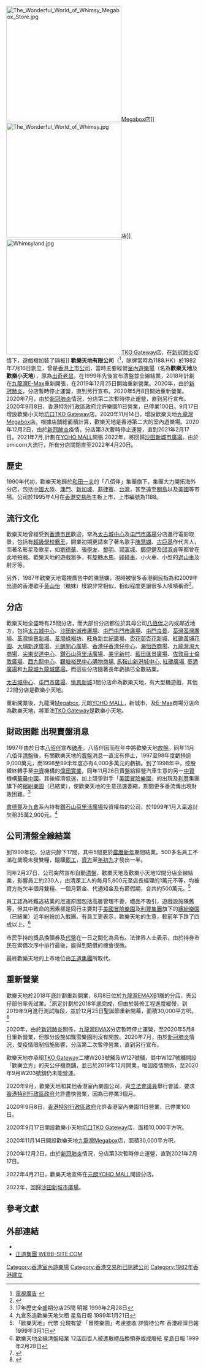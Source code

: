 [[File:The_Wonderful_World_of_Whimsy_Megabox_Store.jpg|300px]][[Megabox|Megabox]]店]]
[[File:The_Wonderful_World_of_Whimsy.jpg|300px]]店]]
[[File:Whimsyland.jpg|300px]][[TKO_Gateway|TKO Gateway]]店，在[[新冠肺炎|新冠肺炎]]疫情下，遊戲機加裝了隔板]]
'''歡樂天地有限公司'''（{{lang-en|'''The Wonderful World of Whimsy'''}}<ref>[https://www.youtube.com/watch?v=qgJy-CxBS2Y 電視廣告] {{Wayback|url=https://www.youtube.com/watch?v=qgJy-CxBS2Y |date=20170406081427 }}{{zh-yue}}</ref>，除牌當時為1188.HK）於1982年7月16日創立，曾是[[香港上市公司|香港上市公司]]，當時主要經營[[室內遊樂場|室內遊樂場]]（名為'''歡樂天地'''及'''歡樂小天地'''），原為[[出奇老鼠|出奇老鼠]]。在1999年先後宣布清盤並全線結業，2018年計劃在[[九龍灣|九龍灣]][[E-Max|E-Max]]重新開張，在2019年12月25日開始重新營業。2020年，由於[[新冠肺炎|新冠肺炎]]，分店暫時停止運營，直到另行宣布。2020年5月8日開始重新營業。2020年7月，由於[[新冠肺炎|新冠肺炎]]情況，分店第二次暫時停止運營，直到另行宣布。2020年9月8日，香港特別行政區政府允許樂園11日營業，已停業100日。9月17日增設歡樂小天地[[坑口_(香港)|坑口]][[TKO_Gateway|TKO Gateway]]店。2020年11月14日，增設歡樂天地[[九龍灣|九龍灣]][[Megabox|Megabox]]店。根據店舖總面積計算，歡樂天地是香港第二大的室內遊樂場。2020年12月2日，由於[[新冠肺炎|新冠肺炎]]疫情，分店第3次暫時停止運營，直到2021年2月17日。2021年7月,計劃在[[YOHO_MALL|YOHO MALL]]開張.2022年，將回歸[[沙田|沙田]][[新城市廣場|新城市廣場]]。由於omicorn大流行，所有分店關閉直至2022年4月20日。

== 歷史 ==
1990年代初，歡樂天地歸於[[和田一夫|和田一夫]]的「八佰伴」集團旗下，集團大力開拓海外分店，包括[[中國大陸|中國大陸]]、[[澳門|澳門]]、[[新加坡|新加坡]]、[[菲律賓|菲律賓]]、[[台灣|台灣]]，甚至遠至[[關島|關島]]以及[[美國|美國]]等市場。公司於1995年4月在[[香港交易所|香港交易所]]主板上市，上市編號為1188。

==流行文化==
歡樂天地曾經受到[[香港市民|香港市民]]歡迎，常為[[太古城中心|太古城中心]]及[[屯門市廣場|屯門市廣場]]分店進行電影取景，包括有[[超級學校霸王|超級學校霸王]]，開業初期更請來了著名歌手[[陳慧嫻|陳慧嫻]]、[[古巨基|古巨基]]作代言人，而著名影星及歌星，如[[劉德華|劉德華]]、[[張學友|張學友]]、[[黎明|黎明]]、[[郭富城|郭富城]]、[[鄭伊健|鄭伊健]]及[[邱淑貞|邱淑貞]]等都曾在此地拍戲。歡樂天地的遊戲眾多，有[[旋轉木馬|旋轉木馬]]、[[碰碰車|碰碰車]]、小火車、小型的[[過山車|過山車]]及射牙等。

另外，1987年歡樂天地電視廣告中的陳慧嫻，現時被很多香港網民指為和2009年出道的香港歌手[[黃山怡|黄山怡]]（糖妹）樣貌非常相似，相似程度更讓很多人嘖嘖稱奇<ref>{{Cite web |url=https://www.youtube.com/watch?v=vEyKOdtm70U |title=被指為非常相似的1987年歡樂天地廣告 |access-date=2016-12-06 |archive-date=2017-03-05 |archive-url=https://web.archive.org/web/20170305064158/https://www.youtube.com/watch?v=vEyKOdtm70U |dead-url=no }}</ref>。

==分店==
歡樂天地全盛時有25間分店，而大部份分店都位於其母公司[[八佰伴|八佰伴]]之内或鄰近地方，包括[[太古城中心|太古城中心]]、[[沙田_(香港)|沙田]][[新城市廣場|新城市廣場]]、[[屯門|屯門]][[屯門市廣場|屯門市廣場]]、[[屯門|屯門]][[良景|良景]]、[[荃灣|荃灣]][[荃灣廣場|荃灣廣場]]、[[荃灣|荃灣]][[愉景新城|愉景新城]]、[[荃灣|荃灣]][[綠楊坊|綠楊坊]]、[[旺角|旺角]][[新世紀廣場|新世紀廣場]]、[[杏花邨|杏花邨]][[杏花新城|杏花新城]]、[[紅磡|紅磡]][[黃埔花園|黃埔花園]]、[[大埔_(香港)|大埔]][[新達廣場|新達廣場]]、[[元朗|元朗]][[開心廣場|開心廣場]]、[[香港仔|香港仔]][[香港仔中心|香港仔中心]]、[[海怡西商場|海怡西商場]]、[[九龍灣|九龍灣]][[淘大商場|淘大商場]]、[[尖東|尖東]][[安達中心|安達中心]]、[[鑽石山|鑽石山]][[荷里活廣場|荷里活廣場]]、[[美孚新村|美孚新村]]、[[藍田_(香港)|藍田]][[匯景廣場|匯景廣場]]、[[佐敦|佐敦]][[莊士倫敦廣場|莊士倫敦廣場]]、[[西九龍中心|西九龍中心]]、[[觀塘|觀塘]][[裕民中心購物商場|裕民中心購物商場]], [[馬鞍山|馬鞍山]][[新港城中心|新港城中心]], [[紅磡廣場|紅磡廣場]], [[葵涌廣場|葵涌廣場]]和[[九龍城|九龍城]][[九龍城廣場|九龍城廣場]]，而這些分店隨著長年虧損已全數結業。

[[太古城中心|太古城中心]]、[[屯門市廣場|屯門市廣場]]、[[愉景新城|愉景新城]]3間分店命為歡樂天地，有大型機遊戲，其他22間分店是歡樂小天地。

重新開業後，九龍灣[[Megabox|Megabox]], 元朗[[YOHO_MALL|YOHO MALL]]，新城市，及[[E-Max|E-Max]]商場分店命為歡樂天地，將軍澳[[TKO_Gateway|TKO Gateway]]是歡樂小天地。

==財政困難 出現賣盤消息==
1997年由於日本[[八佰伴|八佰伴]]宣布[[破產|破產]]，八佰伴因而在年中將歡樂天地[[放盤|放盤]]。同年11月八佰伴[[清盤|清盤]]後，有關歡樂天地的[[賣盤|賣盤]]消息一直沒有停止，1997至98年度虧損逾9,000萬元，而1998至99半年度亦有4,000多萬元的虧損。到了1998年中，控股權終轉手至[[中資|中資]]機構的[[偉田實業|偉田實業]]，同年11月26日賣盤給經營汽車生意的另一[[中資|中資]]機構[[華晨中國|華晨中國]]。其後經濟低迷，加上競爭對手「[[美國冒險樂園|美國冒險樂園]]」的出現及[[利豐|利豐]]集團旗下的[[繽紛樂園|繽紛樂園]]（已結業），使歡樂天地的生意迅速萎縮，期間更多番流傳出現財政困難。<ref>17年歷史全盛期分店25間 明報 1999年2月28日</ref>

[[會德豐|會德豐]]及[[九倉|九倉]]系內持有[[鑽石山|鑽石山]][[荷里活廣場|荷里活廣場]]投資權益的公司，於1999年1月入稟追討欠租35萬2,900元。<ref>九倉系追歡樂天地欠租 星島日報  1999年1月21日</ref>

==公司清盤全線結業==
到1999年初，分店只餘下17間，其中5間更於[[農曆新年|農曆新年]]期間結業。500多名員工不滿在歲晚未發雙糧，醞釀[[罷工|罷工]]，[[資方|資方]]至[[年初九|年初九]]才發出一半。 

同年2月27日，公司突然宣布自動[[清盤|清盤]]，歡樂天地及歡樂小天地12間分店全線結業，影響員工約230人，由清潔工人的每月5,800元至店長經理的1萬元不等，均被資方拖欠半個月雙糧、一個月薪金、代通知金及有薪假期，合共約500萬元。<ref>「歡樂天地」代幣 兌現有望 「冒險樂園」考慮接收 詳情待公布 香港經濟日報 1999年3月1日</ref>

員工認為終難逃結業的厄運原因包括高層管理不善，禮品不吸引，遊戲設施陳舊等，但其中致命的因素卻是同行主要對手[[美國冒險樂園|美國冒險樂園]]及[[利豐集團|利豐集團]]旗下的[[繽紛樂園|繽紛樂園]]（已結業）近年紛紛加入戰團。有員工更表示，歡樂天地的生意，較前年下跌了四成以上。<ref>歡樂天地全線清盤結業 12店四百人被遣散禮品換領券或成廢紙 星島日報 1999年2月28日</ref>

市民手持的獎品換領券及[[代幣|代幣]]在一日之間化為烏有。法律界人士表示，由於持券市民在索償次序中排行最後，能得到賠償的機會很微。

最終歡樂天地的上市地位由[[正道集團|正道集團]]所取代。

==重新營業==
歡樂天地於2018年底計劃重新開業，8月8日位於[[九龍灣|九龍灣]][[EMAX|EMAX]]B1層的分店，夾公仔部份率先試業。<ref>{{cite web|url=https://hk.ulifestyle.com.hk/activity/detail/111311/|title=經典遊樂場歡樂天地2018年8月回歸|work=港生活|date=2018-08-03|access-date=2018-08-03|archive-date=2019-08-09|archive-url=https://web.archive.org/web/20190809120121/https://hk.ulifestyle.com.hk/activity/detail/111311/|dead-url=no}}</ref>原定計劃於2018年底完成，但由於裝修工程進度緩慢，到2019年9月進行測試階段，並於12月25日聖誕節重新開幕，面積30,000平方呎。<ref>{{cite web|url=https://www.weekendhk.com/968632/lifestyle/weekend-leisure/歡樂天地-九龍灣-九展-國際展貿中心/|title=歡樂天地12月25日開幕|work=新假期 - 好去處|date=2019-12-18|access-date=2022-01-04|archive-date=2020-01-18|archive-url=https://web.archive.org/web/20200118021140/https://www.weekendhk.com/968632/lifestyle/weekend-leisure/%e6%ad%a1%e6%a8%82%e5%a4%a9%e5%9c%b0-%e4%b9%9d%e9%be%8d%e7%81%a3-%e4%b9%9d%e5%b1%95-%e5%9c%8b%e9%9a%9b%e5%b1%95%e8%b2%bf%e4%b8%ad%e5%bf%83/|dead-url=no}}</ref>

2020年，由於[[新冠肺炎|新冠肺炎]]關係，[[九龍灣|九龍灣]][[EMAX|EMAX]]分店暫時停止運營，至2020年5月8日重新營業，但部分設施如飄雪樂園則沒有開放。2020年7月，由於[[新冠肺炎|新冠肺炎]]情況，受疫情限制措施影響，分店第二次暫停營業，直到另行宣布。

歡樂天地亦承租[[TKO_Gateway|TKO Gateway]]二樓W203號舖及W127號舖，其中W127號舖開設「歡樂立方」的夾公仔機商舖，並已於2019年12月開業，唯因疫情關係，至2020年9月W203號舖仍未能營運。

2020年9月，歡樂天地和其他香港室內樂園公司，與[[香港特別行政區立法會|立法會議員]]舉行會議，要求[[香港特別行政區|香港特別行政區]][[政府|政府]]允許盡快營業，因為已停業3個月。

2020年9月8日，[[香港特別行政區|香港特別行政區]][[政府|政府]]允許香港室內樂園11日營業，已停業100日。

2020年9月17日開設歡樂小天地[[坑口_(香港)|坑口]][[TKO_Gateway|TKO Gateway]]店，面積10,000平方呎。

2020年11月14日開設歡樂天地[[九龍灣|九龍灣]][[Megabox|Megabox]]店，面積30,000平方呎。

2020年12月2日，由於[[新冠肺炎|新冠肺炎]]情況，分店第3次暫時停止運營，直到2021年2月17日。

2022年4月21日，歡樂天地宣佈在[[元朗|元朗]][[YOHO_MALL|YOHO MALL]]開設分店。

2022年，回歸[[沙田|沙田]][[新城市廣場|新城市廣場]]。

==參考文獻==
{{reflist}}

==外部連結==
*{{facebook|thewonderfulworldofwhimsy}}
*[http://webb-site.com/dbpub/orgdata.asp?code=1188 正道集團 WEBB-SITE.COM] {{Wayback|url=http://webb-site.com/dbpub/orgdata.asp?code=1188 |date=20191121060550 }}

[[Category:香港室內遊樂場|Category:香港室內遊樂場]]
[[Category:香港交易所已除牌公司|Category:香港交易所已除牌公司]]
[[Category:1982年香港建立|Category:1982年香港建立]]